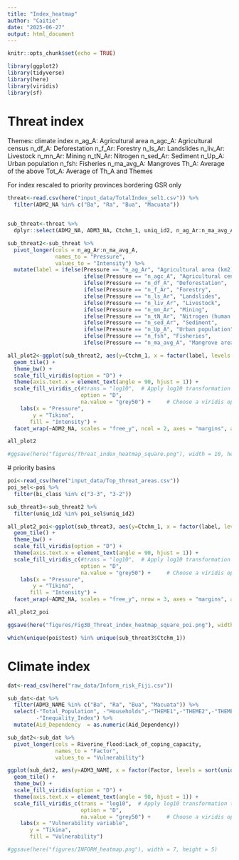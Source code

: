 ```yaml
---
title: "Index_heatmap"
author: "Caitie"
date: "2025-06-27"
output: html_document
---
```


```r
knitr::opts_chunk$set(echo = TRUE)
```

```r
library(ggplot2)
library(tidyverse)
library(here)
library(viridis)
library(sf)
```


# Threat index

Themes: climate index
n_ag_A: Agricultural area
n_agc_A: Agricultural census
n_df_A: Deforestation
n_f_Ar: Forestry
n_ls_Ar: Landslides
n_liv_Ar: Livestock
n_mn_Ar: Mining
n_tN_Ar: Nitrogen
n_sed_Ar: Sediment
n_Up_A: Urban population
n_fsh: Fisheries
n_ma_avg_A: Mangroves
Th_A: Average of the above
Tot_A: Average of Th_A and Themes

For index rescaled to priority provinces bordering GSR only

```r
threat<-read.csv(here("input_data/TotalIndex_sel1.csv")) %>% 
  filter(ADM2_NA %in% c("Ba", "Ra", "Bua", "Macuata"))


sub_threat<-threat %>%
  dplyr::select(ADM2_NA, ADM3_NA, Ctchm_1, uniq_id2, n_ag_Ar:n_ma_avg_A) 

sub_threat2<-sub_threat %>%
  pivot_longer(cols = n_ag_Ar:n_ma_avg_A, 
               names_to = "Pressure", 
               values_to = "Intensity") %>% 
  mutate(label = ifelse(Pressure == "n_ag_Ar", "Agricultural area (km2)",
                        ifelse(Pressure == "n_agc_A", "Agricultural census",
                        ifelse(Pressure == "n_df_A", "Deforestation",
                        ifelse(Pressure == "n_f_Ar", "Forestry",
                        ifelse(Pressure == "n_ls_Ar", "Landslides",
                        ifelse(Pressure == "n_liv_Ar", "Livestock",
                        ifelse(Pressure == "n_mn_Ar", "Mining",
                        ifelse(Pressure == "n_tN_Ar", "Nitrogen (human wastewater)",
                        ifelse(Pressure == "n_sed_Ar", "Sediment",
                        ifelse(Pressure == "n_Up_A", "Urban population",
                        ifelse(Pressure == "n_fsh", "Fisheries",
                        ifelse(Pressure == "n_ma_avg_A", "Mangrove area (km2)", NA)))))))))))))
```



```r

all_plot2<-ggplot(sub_threat2, aes(y=Ctchm_1, x = factor(label, levels = sort(unique(label), decreasing = T)), fill= Intensity)) + 
  geom_tile() +
  theme_bw() +
  scale_fill_viridis(option = "D") +
  theme(axis.text.x = element_text(angle = 90, hjust = 1)) +
  scale_fill_viridis_c(#trans = "log10",  # Apply log10 transformation to fill
                       option = "D",
                       na.value = "grey50") +     # Choose a viridis option (A, B, C, D))
    labs(x = "Pressure",
        y = "Tikina",
       fill = "Intensity") +
  facet_wrap(~ADM2_NA, scales = "free_y", ncol = 2, axes = "margins", axis.labels = "margins")

all_plot2
```
```r
#ggsave(here("figures/Threat_index_heatmap_square.png"), width = 10, height = 10)
```

 # priority basins

```r
poi<-read_csv(here("input_data/Top_threat_areas.csv"))
poi_sel<-poi %>%
  filter(bi_class %in% c("3-3", "3-2"))
```

```r

sub_threat3<-sub_threat2 %>%
  filter(uniq_id2 %in% poi_sel$uniq_id2)

```

```r

all_plot2_poi<-ggplot(sub_threat3, aes(y=Ctchm_1, x = factor(label, levels = sort(unique(label), decreasing = T)), fill= Intensity)) + 
  geom_tile() +
  theme_bw() +
  scale_fill_viridis(option = "D") +
  theme(axis.text.x = element_text(angle = 90, hjust = 1)) +
  scale_fill_viridis_c(#trans = "log10",  # Apply log10 transformation to fill
                       option = "D",
                       na.value = "grey50") +     # Choose a viridis option (A, B, C, D))
    labs(x = "Pressure",
        y = "Tikina",
       fill = "Intensity") +
  facet_wrap(~ADM2_NA, scales = "free_y", nrow = 3, axes = "margins", axis.labels = "margins")

all_plot2_poi
```
```r
ggsave(here("figures/Fig3B_Threat_index_heatmap_square_poi.png"), width = 6, height = 10)
```

```r
which(unique(poi$test) %in% unique(sub_threat3$Ctchm_1))
```


# Climate index

```r
dat<-read_csv(here("raw_data/Inform_risk_Fiji.csv"))

sub_dat<-dat %>%
  filter(ADM3_NAME %in% c("Ba", "Ra", "Bua", "Macuata")) %>%
  select(-"Total_Population", -"Households",-"THEME1",-"THEME2",-"THEME3", -"THEMES", -"INFORM_risk", -"RISK_class",
         -"Inequality_Index") %>% 
  mutate(Aid_Dependency  = as.numeric(Aid_Dependency))

sub_dat2<-sub_dat %>%
  pivot_longer(cols = Riverine_flood:Lack_of_coping_capacity, 
               names_to = "Factor", 
               values_to = "Vulnerability")
```

```r
ggplot(sub_dat2, aes(y=ADM3_NAME, x = factor(Factor, levels = sort(unique(Factor), decreasing = T)), fill= Vulnerability)) + 
  geom_tile() +
  theme_bw() +
  scale_fill_viridis(option = "D") +
  theme(axis.text.x = element_text(angle = 90, hjust = 1)) +
  scale_fill_viridis_c(trans = "log10",  # Apply log10 transformation to fill
                       option = "D",
                       na.value = "grey50") +     # Choose a viridis option (A, B, C, D))
    labs(x = "Vulnerability variable",
       y = "Tikina",
       fill = "Vulnerability") 
```
```r
#ggsave(here("figures/INFORM_heatmap.png"), width = 7, height = 5)
```

